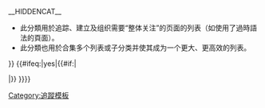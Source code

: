 {{Cmbox
| type  = notice
| image = [[File:Category.svg|80px|alt=|link=]]
| text  =<div style="text-align: center; font-size: larger; font-weight: bold; width: 87%; margin: 0px auto 0px 0px">這是一个[[Wikipedia:頁面分類|用于管理的]][[:Category:追蹤分類|追蹤分類]]。</div>此分类主要是為构建和維護列表本身而设，并非'''[[Wikipedia:頁面分類|百科全書分類計劃]]'''的一部分。除非用户'''[[Special:参数设置|设置“显示隐藏分类”]]'''，否则该分类不会显示在'''[[:Category:隐藏分类|页面的分类栏中]]'''。{{#if:{{{text|}}}|<br>{{{text|}}}}}__HIDDENCAT__ 
{{cot|b-color=transparent|bg=transparent|left=yes|更多信息：|border2=transparent|bg2=transparent|width=95%}}
* 此分類用於追踪、建立及组织需要“整体关注”的页面的列表（如使用了過時語法的頁面）。
* 此分類也用於合集多个列表或子分类并使其成为一个更大、更高效的列表。
{{cob}}}}
{{#ifeq:{{{container}}}|yes|{{CatTrack|Error=no}}{{Cmbox
| type = notice
| text =  這是一个'''[[:Category:容器分类|容器分类]]。'''其应当包含若干唯一的'''[[Wikipedia:頁面分類與子分類|子分类]]'''。<includeonly>{{Single namespace|category|[[Category:容器分类]]}}</includeonly>}}{{#if:{{{1|}}}|<p>{{{1}}}|}}
}}<includeonly>{{Single namespace|category|{{#ifeq:{{{category|}}}|no||{{{category|[[Category:追蹤分類]]}}}}}}}</includeonly><noinclude>
{{documentation}}[[Category:追蹤模板]]
</noinclude>